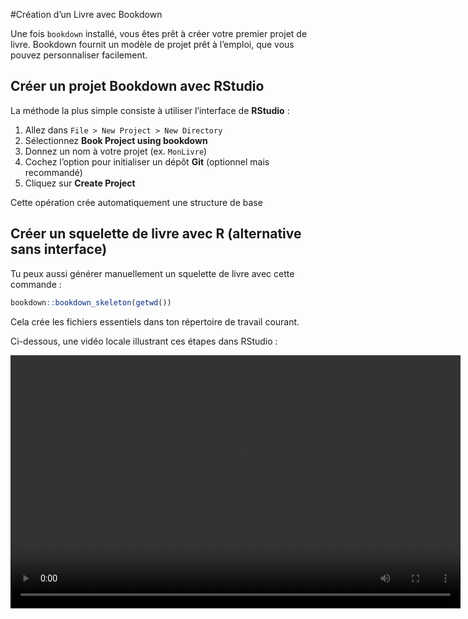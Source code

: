 #Création d’un Livre avec Bookdown

Une fois `bookdown` installé, vous êtes prêt à créer votre premier projet de livre. Bookdown fournit un modèle de projet prêt à l’emploi, que vous pouvez personnaliser facilement.

## Créer un projet Bookdown avec RStudio

La méthode la plus simple consiste à utiliser l’interface de **RStudio** :

1.  Allez dans `File > New Project > New Directory`
2.  Sélectionnez **Book Project using bookdown**
3.  Donnez un nom à votre projet (ex. `MonLivre`)
4.  Cochez l’option pour initialiser un dépôt **Git** (optionnel mais recommandé)
5.  Cliquez sur **Create Project**

Cette opération crée automatiquement une structure de base

## Créer un squelette de livre avec R (alternative sans interface)

Tu peux aussi générer manuellement un squelette de livre avec cette commande :

``` r
bookdown::bookdown_skeleton(getwd())
```

Cela crée les fichiers essentiels dans ton répertoire de travail courant.

Ci-dessous, une vidéo locale illustrant ces étapes dans RStudio :

<video width="720" height="405" controls>

<source src="media/bookdown_record.webm" type="video/webm">

Votre navigateur ne supporte pas la lecture de vidéos HTML5. </video>

------------------------------------------------------------------------

## Contenu des fichiers principaux

### fichier `index.Rmd`

Le fichier `index.Rmd` est le **point de départ** de ton livre Bookdown. Il joue un rôle central :

-   Il contient le bloc **YAML d’en-tête**, où sont définis le titre, l’auteur, la date, les fichiers de bibliographie, le format de sortie (`gitbook`, `pdf_book`, etc.).
-   Il est **toujours compilé en premier**, même s’il n’est pas listé dans `_bookdown.yml`.
-   Dans les versions HTML, il fait office de **page d’accueil du site**.

Voici un exemple d’en-tête minimal :

```         
---
title: "Titre du Livre"
author: "Ton Nom"
date: "`r Sys.Date()`"
site: bookdown::bookdown_site
output: bookdown::gitbook
bibliography: [book.bib]
---
```

Ce fichier peut aussi contenir une **introduction au livre**, une préface ou des objectifs pédagogiques. Il ne doit contenir **qu’un seul titre de niveau `#`**, sinon Bookdown le découpe en plusieurs chapitres.

### fichier `_bookdown.yml`

Ce fichier de configuration contrôle la **structure logique** du livre et le comportement général de la compilation. Il est écrit au format YAML, et accompagne `index.Rmd` dans le dossier racine du projet.

Voici un exemple typique :

```         
book_filename: "MonLivre"
rmd_files: [
  "index.Rmd",
  "01-introduction.Rmd",
  "02-methodes.Rmd",
  "03-resultats.Rmd"
]
new_session: true
```

###Que signifient ces options ?

-   `book_filename` : définit le **nom de base** des fichiers de sortie (par exemple `MonLivre.html`, `MonLivre.pdf`, `MonLivre.epub`).\
    \> Si cette ligne est omise, le nom du dossier du projet est utilisé par défaut.

-   `rmd_files` : liste, dans l’**ordre souhaité**, les fichiers `.Rmd` à compiler.\
    \> Cela te permet de forcer un ordre personnalisé, même si les noms de fichiers ne sont pas numérotés.

-   `new_session` : si `true`, chaque chapitre est exécuté dans une **session R indépendante**.\
    \> Cela améliore la reproductibilité, car aucun objet n’est “hérité” d’un chapitre précédent.\
    \> Si tu veux partager des objets entre chapitres, tu peux mettre `false`, mais ce n’est pas recommandé.

#### Bonnes pratiques

-   Garde une structure **claire et numérotée** dans `rmd_files` (`01-`, `02-`...) pour t’y retrouver facilement.
-   Active toujours `new_session: true` pour éviter les effets de bord liés à la mémoire R.
-   Ne liste que les fichiers que tu veux vraiment voir apparaître dans le livre final.

> Ce fichier est léger mais fondamental : il permet à Bookdown de savoir **quoi compiler**, **dans quel ordre**, et **avec quelle logique d’exécution**.

### fichier `_output.yml`

Le fichier `_output.yml` permet de **définir les formats de sortie** de ton livre (HTML, PDF, ePub, Word, etc.) et de personnaliser leur rendu. Il complète les informations de l’en-tête YAML de `index.Rmd`, en centralisant toutes les options de mise en forme et de style.

#### Exemple typique :

```         
bookdown::gitbook:
  css: style.css
  config:
    toc:
      collapse: section
    download: ["pdf", "epub"]

bookdown::pdf_book:
  latex_engine: xelatex
  toc: yes
  toc_depth: 2
```

#### Détails des options

##### `bookdown::gitbook`

Ce bloc configure la **version HTML** du livre, idéale pour le web.

-   `css: style.css` : permet d’appliquer une **feuille de style personnalisée** pour modifier l’apparence du site (couleurs, polices, marges, etc.)
-   `config:` :
    -   `toc:` : personnalise la **table des matières** (ici, les sections peuvent être repliées)
    -   `download:` : affiche des **boutons de téléchargement** en haut du site, pour les autres formats disponibles (PDF, EPUB, etc.)

Le format `gitbook` est parfait pour une lecture interactive avec navigation par chapitre à gauche et il offre plus de flexbilité. C'est d'ailleurs sur ce dernier que nous nous concentrerons le plus tout au long de ce traval



##### `bookdown::pdf_book`

Ce bloc configure la **version PDF** du livre, générée via LaTeX.

-   `latex_engine: xelatex` : moteur LaTeX recommandé (gère mieux les polices modernes et les caractères spéciaux)
-   `toc: yes` : indique si une **table des matières** doit être incluse dans le PDF
-   `toc_depth: 2` : spécifie le **niveau de profondeur** de la table des matières (par exemple : chapitre + sections)

Tu peux aussi ajouter d’autres options, comme `keep_tex: true` (pour conserver le fichier `.tex`), ou `includes:` pour inclure un fichier `preamble.tex`.

####️ Ce que tu peux personnaliser

-   **Le style HTML** : en ajoutant un fichier `style.css` dans ton projet (modifie l’aspect du texte, des titres, des liens…)
-   **Le rendu PDF** : via LaTeX (`xelatex` conseillé pour la langue française)
-   **Les formats proposés au téléchargement** : tu peux proposer `.pdf`, `.epub`, `.docx`, etc.

En résumé, `_output.yml` te permet de **piloter précisément l’apparence de chaque version** de ton livre, sans toucher au contenu. C’est la couche "design" de Bookdown.


## A retenir

À ce stade, tu disposes de tous les éléments de base pour démarrer ton livre avec Bookdown. Voici les points essentiels à retenir :

### `index.Rmd` : le cœur du projet

-   Ce fichier est **indispensable** : il contient les **métadonnées globales** du livre (titre, auteur, bibliographie, format de sortie…).
-   Il sert aussi de **chapitre d’introduction** ou de **page d’accueil**, notamment dans les formats HTML.
-   Il est toujours **traité en premier**, même s’il n’est pas listé dans `_bookdown.yml`.

### Les chapitres sont des `.Rmd` numérotés

-   Chaque **chapitre** du livre est un fichier `.Rmd` distinct.
-   Il est **fortement recommandé** d’utiliser une numérotation (`01-`, `02-`, etc.) pour faciliter la lecture et l’organisation.
-   Les fichiers sont listés **dans l’ordre voulu** dans `_bookdown.yml`, ce qui détermine la structure logique du livre.

### Configuration centralisée dans les fichiers `.yml`

-   `_bookdown.yml` définit :
    -   L’ordre des chapitres (`rmd_files`)
    -   Le nom du fichier de sortie (`book_filename`)
    -   Le comportement d’exécution (`new_session`)
-   `_output.yml` précise :
    -   Les **formats de sortie** du livre (`gitbook`, `pdf_book`, etc.)
    -   Le **style et les options visuelles** (CSS, moteur LaTeX, table des matières, boutons de téléchargement…)

